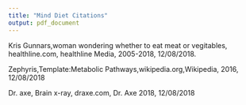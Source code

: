 ```yaml
---
title: "Mind Diet Citations"
output: pdf_document
---
```


Kris Gunnars,woman wondering whether to eat meat or vegitables, healthline.com, healthline Media, 2005-2018, 12/08/2018. 

Zephyris,Template:Metabolic Pathways,wikipedia.org,Wikipedia, 2016, 12/08/2018 

Dr. axe, Brain x-ray, draxe.com, Dr. Axe 2018, 12/08/2018


